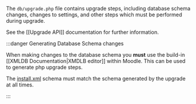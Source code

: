 The `db/upgrade.php` file contains upgrade steps, including database schema changes, changes to settings, and other steps which must be performed during upgrade.

See the [[Upgrade API]] documentation for further information.

:::danger Generating Database Schema changes

When making changes to the database schema you **must** use the build-in [[XMLDB Documentation|XMDLB editor]] within
Moodle. This can be used to generate php upgrade steps.

The [install.xml](#dbinstallxml) schema must match the schema generated by the upgrade at all times.

:::
